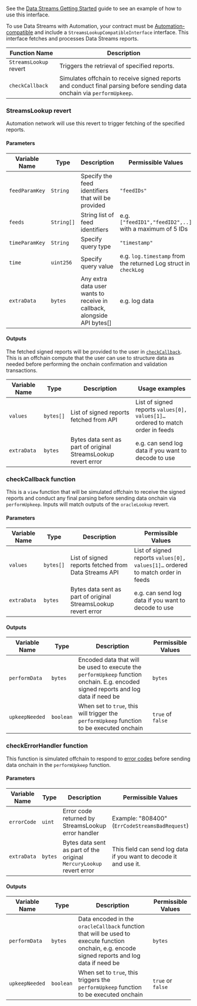 See the [Data Streams Getting Started](/data-streams/getting-started) guide to see an example of how to use this interface.

To use Data Streams with Automation, your contract must be [Automation-compatible](/chainlink-automation/guides/compatible-contracts) and include a `StreamsLookupCompatibleInterface` interface. This interface fetches and processes Data Streams reports.

| Function Name          | Description                                                                                                             |
| ---------------------- | ----------------------------------------------------------------------------------------------------------------------- |
| `StreamsLookup` revert | Triggers the retrieval of specified reports.                                                                            |
| `checkCallback`        | Simulates offchain to receive signed reports and conduct final parsing before sending data onchain via `performUpkeep`. |

### StreamsLookup revert

Automation network will use this revert to trigger fetching of the specified reports.

#### Parameters

| Variable Name  | Type       | Description                                                             | Permissible Values                                              |
| -------------- | ---------- | ----------------------------------------------------------------------- | --------------------------------------------------------------- |
| `feedParamKey` | `String`   | Specify the feed identifiers that will be provided                      | `"feedIDs"`                                                     |
| `feeds`        | `String[]` | String list of feed identifiers                                         | e.g. `["feedID1","feedID2",..]` with a maximum of 5 IDs         |
| `timeParamKey` | `String`   | Specify query type                                                      | `"timestamp"`                                                   |
| `time`         | `uint256`  | Specify query value                                                     | e.g. `log.timestamp` from the returned Log struct in `checkLog` |
| `extraData`    | `bytes`    | Any extra data user wants to receive in callback, alongside API bytes[] | e.g. log data                                                   |

#### Outputs

The fetched signed reports will be provided to the user in [`checkCallback`](#checkcallback-function). This is an offchain compute that the user can use to structure data as needed before performing the onchain confirmation and validation transactions.

| Variable Name | Type      | Description                                                    | Usage examples                                                                 |
| ------------- | --------- | -------------------------------------------------------------- | ------------------------------------------------------------------------------ |
| `values`      | `bytes[]` | List of signed reports fetched from API                        | List of signed reports `values[0], values[1]…` ordered to match order in feeds |
| `extraData`   | `bytes`   | Bytes data sent as part of original StreamsLookup revert error | e.g. can send log data if you want to decode to use                            |

### checkCallback function

This is a `view` function that will be simulated offchain to receive the signed reports and conduct any final parsing before sending data onchain via `performUpkeep`. Inputs will match outputs of the `oracleLookup` revert.

#### Parameters

| Variable Name | Type      | Description                                                    | Permissible Values                                                             |
| ------------- | --------- | -------------------------------------------------------------- | ------------------------------------------------------------------------------ |
| `values`      | `bytes[]` | List of signed reports fetched from Data Streams API           | List of signed reports `values[0], values[1]…` ordered to match order in feeds |
| `extraData`   | `bytes`   | Bytes data sent as part of original StreamsLookup revert error | e.g. can send log data if you want to decode to use                            |

#### Outputs

| Variable Name  | Type      | Description                                                                                                                         | Permissible Values |
| -------------- | --------- | ----------------------------------------------------------------------------------------------------------------------------------- | ------------------ |
| `performData`  | `bytes`   | Encoded data that will be used to execute the `performUpkeep` function onchain. E.g. encoded signed reports and log data if need be | `bytes`            |
| `upkeepNeeded` | `boolean` | When set to `true`, this will trigger the `performUpkeep` function to be executed onchain                                           | `true` of `false`  |

### checkErrorHandler function

This function is simulated offchain to respond to [error codes](/chainlink-automation/guides/streams-lookup-error-handler#error-codes) before sending data onchain in the `performUpkeep` function.

#### Parameters

| Variable Name | Type    | Description                                                          | Permissible Values                                                |
| ------------- | ------- | -------------------------------------------------------------------- | ----------------------------------------------------------------- |
| `errorCode`   | `uint`  | Error code returned by StreamsLookup error handler                   | Example: "808400" (`ErrCodeStreamsBadRequest`)                    |
| `extraData`   | `bytes` | Bytes data sent as part of the original `MercuryLookup` revert error | This field can send log data if you want to decode it and use it. |

#### Outputs

| Variable Name  | Type      | Description                                                                                                                                     | Permissible Values |
| -------------- | --------- | ----------------------------------------------------------------------------------------------------------------------------------------------- | ------------------ |
| `performData`  | `bytes`   | Data encoded in the `oracleCallback` function that will be used to execute function onchain, e.g. encode signed reports and log data if need be | `bytes`            |
| `upkeepNeeded` | `boolean` | When set to `true`, this triggers the `performUpkeep` function to be executed onchain                                                           | `true` or `false`  |
